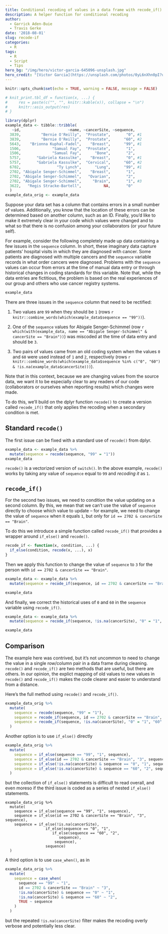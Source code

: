 ```yaml
---
title: Conditional recoding of values in a data frame with recode_if()
description: A helper function for conditional recoding
author: 
  - Garrick Aden-Buie
  - Travis Gerke
date: '2018-08-01'
slug: recode-if
categories: 
  - R
tags:
  - R
  - Script
  - Tips
hero_bg: "/img/hero/victor-garcia-645096-unsplash.jpg"
hero_credit: "[Victor Garcia](https://unsplash.com/photos/0yL6nXhn0pI?utm_source=unsplash&utm_medium=referral&utm_content=creditCopyText) on [Unsplash](https://unsplash.com/search/photos/grid?utm_source=unsplash&utm_medium=referral&utm_content=creditCopyText)"
---
```


```r
knitr::opts_chunk$set(echo = TRUE, warning = FALSE, message = FALSE)

# knit_print.tbl_df = function(x, ...) {
#     res = paste(c("", "", knitr::kable(x)), collapse = "\n")
#     knitr::asis_output(res)
# }

library(dplyr)
example_data <- tibble::tribble(
   ~id,                     ~name, ~cancerSite, ~sequence,
  3839,         "Bernie O'Reilly",  "Prostate",       "0", #1
  3839,         "Bernie O'Reilly",  "Prostate",      "60", #2
  5643,    "Brionna Kuphal-Fadel",    "Breast",      "99", #1
  1506,              "Samual Fay",  "Prostate",       "1",
  1506,              "Samual Fay",      "Bone",       "2",
  5757,       "Gabriela Kassulke",    "Breast",       "0", #1
  5757,       "Gabriela Kassulke",  "Cervical",      "60", #2
  6702,                "Ty Lynch",      "Lung",      "99", #1
  2702, "Abigale Senger-Schimmel",    "Breast",       "1",
  2702, "Abigale Senger-Schimmel",   "Ovarian",       "2",
  2702, "Abigale Senger-Schimmel",     "Brain",       "1", #3
  3622,   "Regis Stracke-Bartell",          NA,       "0"
  )
example_data_orig <- example_data
```

Suppose your data set has a column that contains errors in a small number of values.
Additionally, you know that the location of these errors can be determined based on another column, such as an ID.
Finally, you'd like to make it extremely clear in your code which values were changed and to what so that there is no confusion among your collaborators (or your future self).

For example, consider the following completely made up data containing a few issues in the `sequence` column. 
In short, these imaginary data capture patients' hospital visits in which they are diagnosed with cancer. 
Some patients are diagnosed with multiple cancers and the `sequence` variable records in what order cancers were diagnosed. 
Problems with the `sequence` values can occur from errors at the time of manual data entry or through historical changes in coding standards for this variable. 
Note that, while the data entries are fictitious, the problem is based on the real experiences of our group and others who use cancer registry systems.

```r
example_data
```

There are three issues in the `sequence` column that need to be rectified:

1. Two values are `99` when they should be `1` (rows `r knitr::combine_words(which(example_data$sequence == "99"))`).

1. One of the `sequence` values for Abigale Senger-Schimmel (row `r which(with(example_data, name == "Abigale Senger-Schimmel" & cancerSite == "Brain"))`) was miscoded at the time of data entry and should be `3`.

1. Two pairs of values came from an old coding system when the values `0` and `60` were used instead of `1` and `2`, respectively (rows `r knitr::combine_words(which(example_data$sequence %in% c("0", "60") & !is.na(example_data$cancerSite)))`). 

Note that in this context, because we are changing values from the source data, we want it to be especially clear to any readers of our code (collaborators or ourselves when reporting results) which changes were made.

To do this, we'll build on the dplyr function `recode()` to create a version called `recode_if()` that only applies the recoding when a secondary condition is met.

## Standard `recode()`

The first issue can be fixed with a standard use of `recode()` from dplyr.

```r
example_data <- example_data %>% 
  mutate(sequence = recode(sequence, "99" = "1"))
example_data
```

`recode()` is a vectorized version of `switch()`.
In the above example, `recode()` works by taking any value of `sequence` equal to `99` and _recoding it_ as `1`.

## `recode_if()`

For the second two issues, we need to condition the value updating on a second column.
By this, we mean that we can't use the value of `sequence` directly to choose which value to update -- for example, we need to change the value of `sequence` when it equals `1`, but only for `id == 2702 & cancerSite == "Brain"`.

To do this we introduce a simple function called `recode_if()` that provides a wrapper around `if_else()` and `recode()`.

```r
recode_if <- function(x, condition, ...) {
  if_else(condition, recode(x, ...), x)
}
```

Then we apply this function to change the value of `sequence` to `3` for the person with `id == 2702 & cancerSite == "Brain"`.

```r
example_data <- example_data %>%
  mutate(sequence = recode_if(sequence, id == 2702 & cancerSite == "Brain", "1" = "3"))

example_data
```

And finally, we correct the historical uses of `0` and `60` in the `sequence` variable using `recode_if()`.

```r
example_data <- example_data %>%
  mutate(sequence = recode_if(sequence, !is.na(cancerSite), "0" = "1", "60" = "2"))

example_data
```

## Comparison

The example here was contrived, but it's not uncommon to need to change the value in a single row/column pair in a data frame during cleaning.
`recode()` and `recode_if()` are two methods that are useful, but there are others.
In our opinion, the explict mapping of old values to new values in `recode()` and `recode_if()` makes the code clearer and easier to understand from a distance.

Here's the full method using `recode()` and `recode_if()`.

```r
example_data_orig %>% 
  mutate(
    sequence = recode(sequence, "99" = "1"),
    sequence = recode_if(sequence, id == 2702 & cancerSite == "Brain", "1" = "3"),
    sequence = recode_if(sequence, !is.na(cancerSite), "0" = "1", "60" = "2")
  )
```

Another option is to use `if_else()` directly

```r
example_data_orig %>%
  mutate(
    sequence = if_else(sequence == "99", "1", sequence),
    sequence = if_else(id == 2702 & cancerSite == "Brain", "3", sequence),
    sequence = if_else(!is.na(cancerSite) & sequence == "0", "1", sequence),
    sequence = if_else(!is.na(cancerSite) & sequence == "60", "2", sequence)
  )
```

but the collection of `if_else()` statements is difficult to read overall, and even moreso if the third issue is coded as a series of nested `if_else()` statements.

```
example_data_orig %>%
  mutate(
    sequence = if_else(sequence == "99", "1", sequence),
    sequence = if_else(id == 2702 & cancerSite == "Brain", "3", sequence),
    sequence = if_else(!is.na(cancerSite),
                  if_else(sequence == "0", "1", 
                     if_else(sequence == "60", "2", 
                        sequence),
                      sequence), 
                  sequence)
  )
```


A third option is to use `case_when()`, as in

```r
example_data_orig %>%
  mutate(
    sequence = case_when(
      sequence == "99" ~ "1",
      id == 2702 & cancerSite == "Brain" ~ "3",
      !is.na(cancerSite) & sequence == "0" ~ "1",
      !is.na(cancerSite) & sequence == "60" ~ "2",
      TRUE ~ sequence
    )
  )
```

but the repeated `!is.na(cancerSite)` filter makes the recoding overly verbose and potentially less clear.
